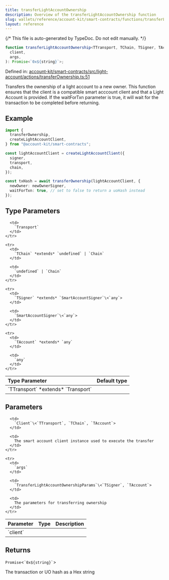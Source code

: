 ```yaml
---
title: transferLightAccountOwnership
description: Overview of the transferLightAccountOwnership function
slug: wallets/reference/account-kit/smart-contracts/functions/transferLightAccountOwnership
layout: reference
---
```


{/* This file is auto-generated by TypeDoc. Do not edit manually. */}

```ts
function transferLightAccountOwnership<TTransport, TChain, TSigner, TAccount>(
  client,
  args,
): Promise<`0x${string}`>;
```

Defined in: [account-kit/smart-contracts/src/light-account/actions/transferOwnership.ts:51](https://github.com/alchemyplatform/aa-sdk/blob/c1a84188d03473acac2fdb49fb7cd7fdba73169b/account-kit/smart-contracts/src/light-account/actions/transferOwnership.ts#L51)

Transfers the ownership of a light account to a new owner.
This function ensures that the client is a compatible smart acccount client and that a Light Account is provided.
If the waitForTxn parameter is true, it will wait for the transaction to be completed before returning.

## Example

```ts
import {
  transferOwnership,
  createLightAccountClient,
} from "@account-kit/smart-contracts";

const lightAccountClient = createLightAccountClient({
  signer,
  transport,
  chain,
});

const txHash = await transferOwnership(lightAccountClient, {
  newOwner: newOwnerSigner,
  waitForTxn: true, // set to false to return a uoHash instead
});
```

## Type Parameters

<table>
  <thead>
    <tr>
      <th align="left">Type Parameter</th>
      <th align="left">Default type</th>
    </tr>
  </thead>

  <tbody>
    <tr>
      <td>
        `TTransport` *extends* `Transport`
      </td>

      <td>
        `Transport`
      </td>
    </tr>

    <tr>
      <td>
        `TChain` *extends* `undefined` | `Chain`
      </td>

      <td>
        `undefined` | `Chain`
      </td>
    </tr>

    <tr>
      <td>
        `TSigner` *extends* `SmartAccountSigner`\<`any`>
      </td>

      <td>
        `SmartAccountSigner`\<`any`>
      </td>
    </tr>

    <tr>
      <td>
        `TAccount` *extends* `any`
      </td>

      <td>
        `any`
      </td>
    </tr>

  </tbody>
</table>

## Parameters

<table>
  <thead>
    <tr>
      <th align="left">Parameter</th>
      <th align="left">Type</th>
      <th align="left">Description</th>
    </tr>
  </thead>

  <tbody>
    <tr>
      <td>
        `client`
      </td>

      <td>
        `Client`\<`TTransport`, `TChain`, `TAccount`>
      </td>

      <td>
        The smart account client instance used to execute the transfer
      </td>
    </tr>

    <tr>
      <td>
        `args`
      </td>

      <td>
        `TransferLightAccountOwnershipParams`\<`TSigner`, `TAccount`>
      </td>

      <td>
        The parameters for transferring ownership
      </td>
    </tr>

  </tbody>
</table>

## Returns

`Promise`\<`` `0x${string}` ``>

The transaction or UO hash as a Hex string
